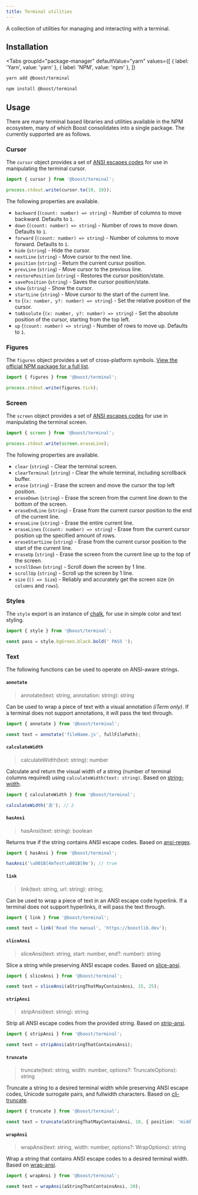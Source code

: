 ```yaml
---
title: Terminal utilities
---
```



<EnvBadges tooling />

A collection of utilities for managing and interacting with a terminal.

## Installation

<Tabs
  groupId="package-manager"
  defaultValue="yarn"
  values={[
    { label: 'Yarn', value: 'yarn' },
    { label: 'NPM', value: 'npm' },
  ]}
>
  <TabItem value="yarn">

```bash
yarn add @boost/terminal
```

  </TabItem>
  <TabItem value="npm">

```bash
npm install @boost/terminal
```

  </TabItem>
</Tabs>

## Usage

There are many terminal based libraries and utilities available in the NPM ecosystem, many of which
Boost consolidates into a single package. The currently supported are as follows.

### Cursor

The `cursor` object provides a set of
[ANSI escapes codes](https://www.npmjs.com/package/ansi-escapes) for use in manipulating the
terminal cursor.

```ts
import { cursor } from '@boost/terminal';

process.stdout.write(cursor.to(10, 10));
```

The following properties are available.

- `backward` (`(count: number) => string`) - Number of columns to move backward. Defaults to `1`.
- `down` (`(count: number) => string`) - Number of rows to move down. Defaults to `1`.
- `forward` (`(count: number) => string`) - Number of columns to move forward. Defaults to `1`.
- `hide` (`string`) - Hide the cursor.
- `nextLine` (`string`) - Move cursor to the next line.
- `position` (`string`) - Return the current cursur position.
- `prevLine` (`string`) - Move cursor to the previous line.
- `restorePosition` (`string`) - Restores the cursor position/state.
- `savePosition` (`string`) - Saves the cursor position/state.
- `show` (`string`) - Show the cursor.
- `startLine` (`string`) - Move cursor to the start of the current line.
- `to` (`(x: number, y?: number) => string`) - Set the relative position of the cursor.
- `toAbsolute` (`(x: number, y?: number) => string`) - Set the absolute position of the cursor,
  starting from the top left.
- `up` (`(count: number) => string`) - Number of rows to move up. Defaults to `1`.

### Figures

The `figures` object provides a set of cross-platform symbols.
[View the official NPM package for a full list](https://www.npmjs.com/package/figures).

```ts
import { figures } from '@boost/terminal';

process.stdout.write(figures.tick);
```

### Screen

The `screen` object provides a set of
[ANSI escapes codes](https://www.npmjs.com/package/ansi-escapes) for use in manipulating the
terminal screen.

```ts
import { screen } from '@boost/terminal';

process.stdout.write(screen.eraseLine);
```

The following properties are available.

- `clear` (`string`) - Clear the terminal screen.
- `clearTerminal` (`string`) - Clear the whole terminal, including scrollback buffer.
- `erase` (`string`) - Erase the screen and move the cursor the top left position.
- `eraseDown` (`string`) - Erase the screen from the current line down to the bottom of the screen.
- `eraseEndLine` (`string`) - Erase from the current cursor position to the end of the current line.
- `eraseLine` (`string`) - Erase the entire current line.
- `eraseLines` (`(count: number) => string`) - Erase from the current cursor position up the
  specified amount of rows.
- `eraseStartLine` (`string`) - Erase from the current cursor position to the start of the current
  line.
- `eraseUp` (`string`) - Erase the screen from the current line up to the top of the screen.
- `scrollDown` (`string`) - Scroll down the screen by 1 line.
- `scrollUp` (`string`) - Scroll up the screen by 1 line.
- `size` (`() => Size`) - Reliably and accurately get the screen size (in `columns` and `rows`).

### Styles

The `style` export is an instance of [chalk](https://www.npmjs.com/package/chalk), for use in simple
color and text styling.

```ts
import { style } from '@boost/terminal';

const pass = style.bgGreen.black.bold(' PASS ');
```

### Text

The following functions can be used to operate on ANSI-aware strings.

#### `annotate`

> annotate(text: string, annotation: string): string

Can be used to wrap a piece of text with a visual annotation _(iTerm only)_. If a terminal does not
support annotations, it will pass the text through.

```ts
import { annotate } from '@boost/terminal';

const text = annotate('fileName.js', fullFilePath);
```

#### `calculateWidth`

> calculateWidth(text: string): number

Calculate and return the visual width of a string (number of terminal columns required) using
`calculateWidth(text: string)`. Based on [string-width](https://www.npmjs.com/package/string-width).

```ts
import { calculateWidth } from '@boost/terminal';

calculateWidth('古'); // 2
```

#### `hasAnsi`

> hasAnsi(text: string): boolean

Returns true if the string contains ANSI escape codes. Based on
[ansi-regex](https://www.npmjs.com/package/ansi-regex).

```ts
import { hasAnsi } from '@boost/terminal';

hasAnsi('\u001B[4mTest\u001B[0m'); // true
```

#### `link`

> link(text: string, url: string): string;

Can be used to wrap a piece of text in an ANSI escape code hyperlink. If a terminal does not support
hyperlinks, it will pass the text through.

```ts
import { link } from '@boost/terminal';

const text = link('Read the manual', 'https://boostlib.dev');
```

#### `sliceAnsi`

> sliceAnsi(text: string, start: number, end?: number): string

Slice a string while preserving ANSI escape codes. Based on
[slice-ansi](https://www.npmjs.com/package/slice-ansi).

```ts
import { sliceAnsi } from '@boost/terminal';

const text = sliceAnsi(aStringThatMayContainAnsi, 15, 25);
```

#### `stripAnsi`

> stripAnsi(text: string): string

Strip all ANSI escape codes from the provided string. Based on
[strip-ansi](https://www.npmjs.com/package/strip-ansi).

```ts
import { stripAnsi } from '@boost/terminal';

const text = stripAnsi(aStringThatContainsAnsi);
```

#### `truncate`

> truncate(text: string, width: number, options?: TruncateOptions): string

Truncate a string to a desired terminal width while preserving ANSI escape codes, Unicode surrogate
pairs, and fullwidth characters. Based on
[cli-truncate](https://www.npmjs.com/package/cli-truncate).

```ts
import { truncate } from '@boost/terminal';

const text = truncate(aStringThatMayContainAnsi, 10, { position: 'middle' });
```

#### `wrapAnsi`

> wrapAnsi(text: string, width: number, options?: WrapOptions): string

Wrap a string that contains ANSI escape codes to a desired terminal width. Based on
[wrap-ansi](https://www.npmjs.com/package/wrap-ansi).

```ts
import { wrapAnsi } from '@boost/terminal';

const text = wrapAnsi(aStringThatContainsAnsi, 20);
```
